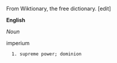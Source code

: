 From Wiktionary, the free dictionary.
[edit]

'''English'''

''Noun''

imperium

   1. supreme power; dominion